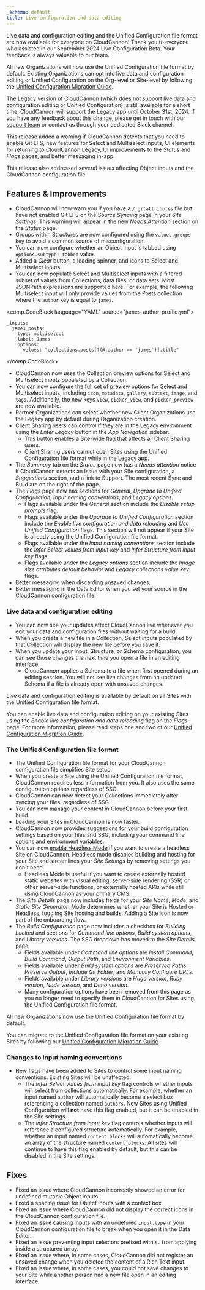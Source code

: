 ```yaml
---
_schema: default
title: Live configuration and data editing
---
```

Live data and configuration editing and the Unified Configuration file format are now available for everyone on CloudCannon! Thank you to everyone who assisted in our September 2024 Live Configuration Beta. Your feedback is always valuable to our team.

All new Organizations will now use the Unified Configuration file format by default. Existing Organizations can opt into live data and configuration editing or Unified Configuration on the Org-level or Site-level by following the [Unified Configuration Migration Guide](/documentation/guides/unified-configuration-migration-guide/).

The Legacy version of CloudCannon (which does not support live data and configuration editing or Unified Configuration) is still available for a short time. CloudCannon will support the Legacy app until October 31st, 2024. If you have any feedback about this change, please get in touch with our [support team](/support/) or contact us through your dedicated Slack channel.

This release added a warning if CloudCannon detects that you need to enable Git LFS, new features for Select and Multiselect inputs, UI elements for returning to CloudCannon Legacy, UI improvements to the *Status* and *Flags* pages, and better messaging in-app.

This release also addressed several issues affecting Object inputs and the CloudCannon configuration file.

## Features & Improvements

* CloudCannon will now warn you if you have a `/.gitattributes` file but have not enabled Git LFS on the *Source Syncing* page in your *Site Settings*. This warning will appear in the new *Needs Attention* section on the *Status* page.
* Groups within Structures are now configured using the `values.groups` key to avoid a common source of misconfiguration.
* You can now configure whether an Object input is tabbed using `options.subtype: tabbed` value.
* Added a *Clear* button, a loading spinner, and icons to Select and Multiselect inputs.
* You can now populate Select and Multiselect inputs with a filtered subset of values from Collections, data files, or data sets. Most JSONPath expressions are supported here. For example, the following Multiselect input will only provide values from the Posts collection where the `author` key is equal to `james`.

<comp.CodeBlock language="YAML" source="james-author-profile.yml">
``````````
_inputs:
  james_posts:
    type: multiselect
    label: James
    options:
      values: "collections.posts[?(@.author == 'james')].title"
``````````
</comp.CodeBlock>

* CloudCannon now uses the Collection preview options for Select and Multiselect inputs populated by a Collection.
* You can now configure the full set of preview options for Select and Multiselect inputs, including `icon`, `metadata`, `gallery`, `subtext`, `image`, and `tags`. Additionally, the new keys `view`, `picker_view`, and `picker_preview` are now available.
* Partner Organizations can select whether new Client Organizations use the Legacy app by default during Organization creation.
* Client Sharing users can control if they are in the Legacy environment using the *Enter Legacy* button in the *App Navigation* sidebar.
  * This button enables a Site-wide flag that affects all Client Sharing users.
  * Client Sharing users cannot open Sites using the Unified Configuration file format while in the Legacy app.
* The *Summary* tab on the *Status* page now has a *Needs attention* notice if CloudCannon detects an issue with your Site configuration, a *Suggestions* section, and a link to Support. The most recent Sync and Build are on the right of the page.
* The *Flags* page now has sections for *General*, *Upgrade to Unified Configuration*, *Input naming conventions*, and *Legacy options*.
  * Flags available under the *General* section include the *Disable setup prompts* flag.
  * Flags available under the *Upgrade to Unified Configuration* section include the *Enable live configuration and data reloading* and *Use Unified Configuration* flags. This section will not appear if your Site is already using the Unified Configuration file format.
  * Flags available under the *Input naming conventions* section include the *Infer Select values from input key* and *Infer Structure from input key* flags.
  * Flags available under the *Legacy options* section include the *Image size attributes default behavior* and *Legacy collections value key* flags.
* Better messaging when discarding unsaved changes.
* Better messaging in the Data Editor when you set your source in the CloudCannon configuration file.

### Live data and configuration editing

* You can now see your updates affect CloudCannon live whenever you edit your data and configuration files without waiting for a build.
* When you create a new file in a Collection, Select inputs populated by that Collection will display the new file before you save it.
* When you update your Input, Structure, or Schema configuration, you can see those changes the next time you open a file in an editing interface.
  * CloudCannon applies a Schema to a file when first opened during an editing session. You will not see live changes from an updated Schema if a file is already open with unsaved changes.

Live data and configuration editing is available by default on all Sites with the Unified Configuration file format.

You can enable live data and configuration editing on your existing Sites using the *Enable live configuration and data reloading* flag on the *Flags* page. For more information, please read steps one and two of our [Unified Configuration Migration Guide](/documentation/guides/unified-configuration-migration-guide/).

### The Unified Configuration file format

* The Unified Configuration file format for your CloudCannon configuration file simplifies Site setup.
* When you create a Site using the Unified Configuration file format, CloudCannon requires less information from you. It also uses the same configuration options regardless of SSG.
* CloudCannon can now detect your Collections immediately after syncing your files, regardless of SSG.
* You can now manage your content in CloudCannon before your first build.
* Loading your Sites in CloudCannon is now faster.
* CloudCannon now provides suggestions for your build configuration settings based on your files and SSG, including your command line options and environment variables.
* You can now [enable Headless Mode](/documentation/articles/enable-headless-mode/) if you want to create a headless Site on CloudCannon. Headless mode disables building and hosting for your Site and streamlines your *Site Settings* by removing settings you don't need.
  * Headless Mode is useful if you want to create externally hosted static websites with visual editing, server-side rendering (SSR) or other server-side functions, or externally hosted APIs while still using CloudCannon as your primary CMS.
* The *Site Details* page now includes fields for your *Site Name*, *Mode*, and *Static Site Generator*. Mode determines whether your Site is Hosted or Headless, toggling Site hosting and builds. Adding a Site icon is now part of the onboarding flow.
* The *Build Configuration* page now includes a checkbox for *Building Locked* and sections for *Command line options*, *Build system options*, and *Library versions*. The SSG dropdown has moved to the *Site Details* page.
  * Fields available under *Command line options* are *Install Command*, *Build Command*, *Output Path*, and *Environment Variables*.
  * Fields available under *Build system options* are *Preserved Paths*, *Preserve Output*, *Include Git Folder*, and *Manually Configure URLs*.
  * Fields available under *Library versions* are *Hugo version*, *Ruby version*, *Node version*, and *Deno version*.
  * Many configuration options have been removed from this page as you no longer need to specify them in CloudCannon for Sites using the Unified Configuration file format.

All new Organizations now use the Unified Configuration file format by default.

You can migrate to the Unified Configuration file format on your existing Sites by following our [Unified Configuration Migration Guide](/documentation/guides/unified-configuration-migration-guide/).

### Changes to input naming conventions

* New flags have been added to Sites to control some input naming conventions. Existing Sites will be unaffected.
  * The *Infer Select values from input key* flag controls whether inputs will select from collections automatically. For example, whether an input named `author` will automatically become a select box referencing a collection named `authors`. New Sites using Unified Configuration will **not** have this flag enabled, but it can be enabled in the Site settings.
  * The *Infer Structure from input key* flag controls whether inputs will reference a configured structure automatically. For example, whether an input named `content_blocks` will automatically become an array of the structure named `content_blocks`. All sites will continue to have this flag enabled by default, but this can be disabled in the Site settings.
  

## Fixes

* Fixed an issue where CloudCannon incorrectly showed an error for undefined mutable Object inputs.
* Fixed a spacing issue for Object inputs with a context box.
* Fixed an issue where CloudCannon did not display the correct icons in the CloudCannon configuration file.
* Fixed an issue causing inputs with an undefined `input.type` in your CloudCannon configuration file to break when you open it in the Data Editor.
* Fixed an issue preventing input selectors prefixed with `$.` from applying inside a structured array.
* Fixed an issue where, in some cases, CloudCannon did not register an unsaved change when you deleted the content of a Rich Text input.
* Fixed an issue where, in some cases, you could not save changes to your Site while another person had a new file open in an editing interface.